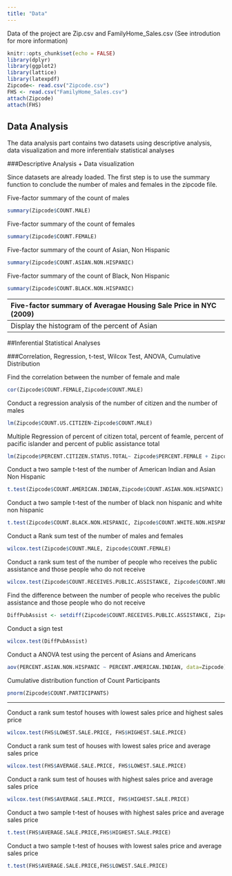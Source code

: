 ```yaml
---
title: "Data"
---
```


Data of the project are Zip.csv and FamilyHome_Sales.csv (See introdution for more information)


```r
knitr::opts_chunk$set(echo = FALSE)
library(dplyr)
library(ggplot2)
library(lattice)
library(latexpdf)
Zipcode<- read.csv("Zipcode.csv")
FHS <- read.csv("FamilyHome_Sales.csv")
attach(Zipcode)
attach(FHS)
```

## Data Analysis 
The data analysis part contains two datasets using descriptive analysis, data visualization and more inferentialv statistical analyses


###Descriptive Analysis + Data visualization 

Since datasets are already loaded. The first step is to use the summary function to conclude the number of males and females in the zipcode file. 

Five-factor summary of the count of males
```r
summary(Zipcode$COUNT.MALE)
```
Five-factor summary of the count of females
```r
summary(Zipcode$COUNT.FEMALE)
```

Five-factor summary of the count of Asian, Non Hispanic
```r
summary(Zipcode$COUNT.ASIAN.NON.HISPANIC)
```
Five-factor summary of the count of Black, Non Hispanic
```r
summary(Zipcode$COUNT.BLACK.NON.HISPANIC)
```

-------------------------------------------------------------------------------------------------------------
Five-factor summary of Averagae Housing Sale Price in NYC (2009)
```r
summary(FHS$AVERAGE.SALE.PRICE)
```

Five-factor summary of Lowest Housing Sale Price in NYC (2009)
```r
summary(FHS$LOWEST.SALE.PRICE)
```

Five-factor summary of Highest Housing Sale Price in NYC (2009)
```r
summary(FHS$HIGHEST.SALE.PRICE)
```

Use ggplot to the distribution of totoal number of properties vs. number of sales in NYC (2009)
```r
p <- ggplot(FHS, aes(TOTAL.NO..OF.PROPERTIES,NUMBER.OF.SALES))
p + geom_point(colour = "red", size = 1.5)
```
Use ggplot to the distribution of lowest sale prices vs. type of home (2009)
```r
ggplot(FHS, aes(x = TYPE.OF.HOME, y = LOWEST.SALE.PRICE)) +
  geom_point(size = 2, shape = 23)
```
Use ggplot to the distribution of median sale prices vs. type of home (2009)
```r
ggplot(FHS, aes(x = TYPE.OF.HOME, y = MEDIAN.SALE.PRICE)) +
  geom_point(size = 2, shape = 20)
```
Use ggplot to the distribution of highest sale prices vs. type of home (2009)
```r
ggplot(FHS, aes(x = TYPE.OF.HOME, y = HIGHEST.SALE.PRICE)) +
  geom_point(size = 2, shape = 20)
```

Use ggplot to the distribution of average sale prices vs. type of home (2009)
```r
ggplot(FHS, aes(x = TYPE.OF.HOME, y = AVERAGE.SALE.PRICE)) +
  geom_point(size = 2, shape = 20)
```

-------------------------------------------------------------------------------------------------------------
Display the histogram of the percent of Asian
```r
hist(Zipcode$PERCENT.ASIAN.NON.HISPANIC, breaks = 6, col = "Blue")
```
Display the histogram of the percent of Black
```r
hist(Zipcode$PERCENT.BLACK.NON.HISPANIC, breaks = 6, col = "Blue")
```
Display the histogram of the percent of US Citizens
```r
hist(Zipcode$PERCENT.US.CITIZEN, breaks = 6, col = "Blue")
```
-------------------------------------------------------------------------------------------------------------

##Inferential Statistical Analyses 

###Correlation, Regression, t-test, Wilcox Test, ANOVA, Cumulative Distribution

Find the correlation between the number of female and male
```r
cor(Zipcode$COUNT.FEMALE,Zipcode$COUNT.MALE)
```

Conduct a regression analysis of the number of citizen and the number of males
```r
lm(Zipcode$COUNT.US.CITIZEN~Zipcode$COUNT.MALE)
```
Multiple Regression of percent of citizen total, percent of feamle, percent of pacific islander and percent of public assistance total
```r
lm(Zipcode$PERCENT.CITIZEN.STATUS.TOTAL~ Zipcode$PERCENT.FEMALE + Zipcode$PERCENT.PACIFIC.ISLANDER + Zipcode$PERCENT.PUBLIC.ASSISTANCE.TOTAL)
```
Conduct a two sample t-test of the number of American Indian and Asian Non Hispanic
```r
t.test(Zipcode$COUNT.AMERICAN.INDIAN,Zipcode$COUNT.ASIAN.NON.HISPANIC)
```
Conduct a two sample t-test of the number of black non hispanic and white non hispanic
```r
t.test(Zipcode$COUNT.BLACK.NON.HISPANIC, Zipcode$COUNT.WHITE.NON.HISPANIC)
```
Conduct a Rank sum test of the number of males and females 
```r
wilcox.test(Zipcode$COUNT.MALE, Zipcode$COUNT.FEMALE)
```
Conduct a rank sum test of the number of people who receives the public assistance and those people who do not receive
```r
wilcox.test(Zipcode$COUNT.RECEIVES.PUBLIC.ASSISTANCE, Zipcode$COUNT.NRECEIVES.PUBLIC.ASSISTANCE)
```
Find the difference between the number of people who receives the public assistance and those people who do not receive 
```r
DiffPubAssist <- setdiff(Zipcode$COUNT.RECEIVES.PUBLIC.ASSISTANCE, Zipcode$COUNT.NRECEIVES.PUBLIC.ASSISTANCE)
```

Conduct a sign test 
```r
wilcox.test(DiffPubAssist)
```
Conduct a ANOVA test using the percent of Asians and Americans
```r
aov(PERCENT.ASIAN.NON.HISPANIC ~ PERCENT.AMERICAN.INDIAN, data=Zipcode)
```

Cumulative distribution function of Count Participants
```r
pnorm(Zipcode$COUNT.PARTICIPANTS)
```
-------------------------------------------------------------------------------------------------------------
Conduct a rank sum testof houses with lowest sales price and highest sales price
```r
wilcox.test(FHS$LOWEST.SALE.PRICE, FHS$HIGHEST.SALE.PRICE)
```
Conduct a rank sum test of houses with lowest sales price and average sales price
```r
wilcox.test(FHS$AVERAGE.SALE.PRICE, FHS$LOWEST.SALE.PRICE)
```

Conduct a rank sum test of houses with highest sales price and average sales price
```r
wilcox.test(FHS$AVERAGE.SALE.PRICE, FHS$HIGHEST.SALE.PRICE)
```

Conduct a two sample t-test of houses with highest sales price and average sales price
```r
t.test(FHS$AVERAGE.SALE.PRICE,FHS$HIGHEST.SALE.PRICE)
```

Conduct a two sample t-test of houses with lowest sales price and average sales price
```r
t.test(FHS$AVERAGE.SALE.PRICE,FHS$LOWEST.SALE.PRICE)
```
